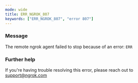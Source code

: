 ```yaml
---
mode: wide
title: ERR_NGROK_807
keywords: ["ERR_NGROK_807", "error 807"]
---
```


### Message

The remote ngrok agent failed to stop because of an error: `ERR`

### Further help

If you're having trouble resolving this error, please reach out to [support@ngrok.com](mailto:support@ngrok.com?subject=Help%20with%20ERR_NGROK_807)
